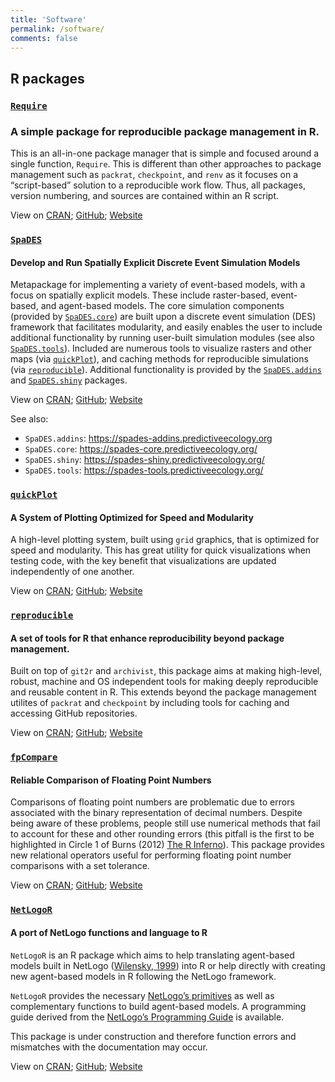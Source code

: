 ```yaml
---
title: 'Software'
permalink: /software/
comments: false
---
```


## R packages

### [`Require`](https://Require.predictiveecology.org)

### A simple package for reproducible package management in R.

This is an all-in-one package manager that is simple and focused around a single function, `Require`.
This is different than other approaches to package management such as `packrat`, `checkpoint`, and `renv` as it focuses on a "script-based" solution to a reproducible work flow.
Thus, all packages, version numbering, and sources are contained within an R script.

View on [CRAN](https://cran.r-project.org/package=Require); [GitHub](https://github.com/PredictiveEcology/Require); [Website](https://Require.predictiveecology.org/)

### [`SpaDES`](https://spades.predictiveecology.org)

#### Develop and Run Spatially Explicit Discrete Event Simulation Models

Metapackage for implementing a variety of event-based models, with a focus on spatially explicit models.
These include raster-based, event-based, and agent-based models.
The core simulation components (provided by [`SpaDES.core`](https://spades-core.predictiveecology.org/)) are built upon a discrete event simulation (DES) framework that facilitates modularity, and easily enables the user to include additional functionality by running user-built simulation modules (see also [`SpaDES.tools`](https://spades-tools.predictiveecology.org/)).
Included are numerous tools to visualize rasters and other maps (via [`quickPlot`](https://quickplot.predictiveecology.org/)), and caching methods for reproducible simulations (via [`reproducible`](https://reproducible.predictiveecology.org/)).
Additional functionality is provided by the [`SpaDES.addins`](https://spades-addins.predictiveecology.org/) and [`SpaDES.shiny`](https://spades-shiny.predictiveecology.org/) packages.

View on [CRAN](https://cran.r-project.org/package=SpaDES); [GitHub](https://github.com/PredictiveEcology/SpaDES); [Website](https://spades.predictiveecology.org)

See also:

-   `SpaDES.addins`: <https://spades-addins.predictiveecology.org>
-   `SpaDES.core`: <https://spades-core.predictiveecology.org/>
-   `SpaDES.shiny`: <https://spades-shiny.predictiveecology.org/>
-   `SpaDES.tools`: <https://spades-tools.predictiveecology.org/>

### [`quickPlot`](https://quickplot.predictiveecology.org)

#### A System of Plotting Optimized for Speed and Modularity

A high-level plotting system, built using `grid` graphics, that is optimized for speed and modularity.
This has great utility for quick visualizations when testing code, with the key benefit that visualizations are updated independently of one another.

View on [CRAN](https://cran.r-project.org/package=quickPlot); [GitHub](https://github.com/PredictiveEcology/quickPlot); [Website](https://quickplot.predictiveecology.org)

### [`reproducible`](https://reproducible.predictiveecology.org)

#### A set of tools for R that enhance reproducibility beyond package management.

Built on top of `git2r` and `archivist`, this package aims at making high-level, robust, machine and OS independent tools for making deeply reproducible and reusable content in R.
This extends beyond the package management utilites of `packrat` and `checkpoint` by including tools for caching and accessing GitHub repositories.

View on [CRAN](https://cran.r-project.org/package=reproducible); [GitHub](https://github.com/PredictiveEcology/reproducible); [Website](https://reproducible.predictiveecology.org/)

### [`fpCompare`](https://fpcompare.predictiveecology.org)

#### Reliable Comparison of Floating Point Numbers

Comparisons of floating point numbers are problematic due to errors associated with the binary representation of decimal numbers.
Despite being aware of these problems, people still use numerical methods that fail to account for these and other rounding errors (this pitfall is the first to be highlighted in Circle 1 of Burns (2012) [The R Inferno](https://www.burns-stat.com/pages/Tutor/R_inferno.pdf)).
This package provides new relational operators useful for performing floating point number comparisons with a set tolerance.

View on [CRAN](https://cran.r-project.org/package=fpCompare); [GitHub](https://github.com/PredictiveEcology/fpCompare); [Website](https://fpcompare.predictiveecology.org/)

### [`NetLogoR`](https://NetLogoR.PredictiveEcology.org)

#### A port of NetLogo functions and language to R

`NetLogoR` is an R package which aims to help translating agent-based models built in NetLogo ([Wilensky, 1999](https://ccl.northwestern.edu/netlogo/)) into R or help directly with creating new agent-based models in R following the NetLogo framework.

`NetLogoR` provides the necessary [NetLogo's primitives](https://ccl.northwestern.edu/netlogo/docs/dictionary.html) as well as complementary functions to build agent-based models.
A programming guide derived from the [NetLogo's Programming Guide](https://ccl.northwestern.edu/netlogo/docs/programming.html) is available.

This package is under construction and therefore function errors and mismatches with the documentation may occur.

View on [CRAN](https://cran.r-project.org/package=NetLogoR); [GitHub](https://github.com/PredictiveEcology/NetLogoR); [Website](https://NetLogoR.predictiveecology.org/)

